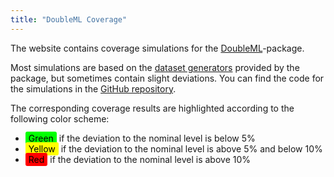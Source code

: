```yaml
---
title: "DoubleML Coverage"
---
```


The website contains coverage simulations for the [DoubleML](https://docs.doubleml.org/stable/index.html)-package.

Most simulations are based on the [dataset generators](https://docs.doubleml.org/stable/api/api.html#dataset-generators) provided by the package, but sometimes contain slight deviations.
You can find the code for the simulations in the [GitHub repository](https://github.com/DoubleML/doubleml-coverage/tree/main).

The corresponding coverage results are highlighted according to the following color scheme:

* <span style="background-color: #00FF00; color: black; padding: 2px 5px; border-radius: 3px;">Green</span> if the deviation to the nominal level is below $5\%$
* <span style="background-color: #FFFF00; color: black; padding: 2px 5px; border-radius: 3px;">Yellow</span> if the deviation to the nominal level is above $5\%$ and below $10\%$
* <span style="background-color: #FF0000; color: black; padding: 2px 5px; border-radius: 3px;">Red</span> if the deviation to the nominal level is above $10\%$
